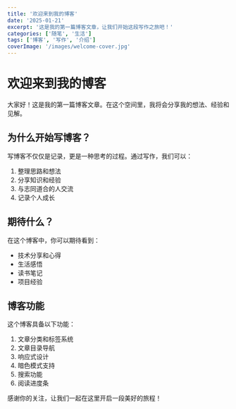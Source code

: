 ```yaml
---
title: '欢迎来到我的博客'
date: '2025-01-21'
excerpt: '这是我的第一篇博客文章，让我们开始这段写作之旅吧！'
categories: ['随笔', '生活']
tags: ['博客', '写作', '介绍']
coverImage: '/images/welcome-cover.jpg'
---
```


# 欢迎来到我的博客


大家好！这是我的第一篇博客文章。在这个空间里，我将会分享我的想法、经验和见解。

## 为什么开始写博客？

写博客不仅仅是记录，更是一种思考的过程。通过写作，我们可以：

1. 整理思路和想法
2. 分享知识和经验
3. 与志同道合的人交流
4. 记录个人成长

## 期待什么？

在这个博客中，你可以期待看到：

- 技术分享和心得
- 生活感悟
- 读书笔记
- 项目经验

## 博客功能

这个博客具备以下功能：

1. 文章分类和标签系统
2. 文章目录导航
3. 响应式设计
4. 暗色模式支持
5. 搜索功能
6. 阅读进度条

感谢你的关注，让我们一起在这里开启一段美好的旅程！